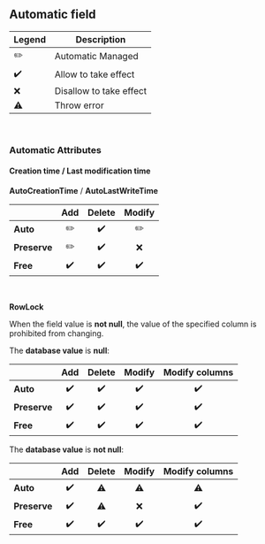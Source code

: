 ## Automatic field

| Legend | Description             |
| ------ | ----------------------- |
| ✏️      | Automatic Managed       |
| ✔️      | Allow to take effect    |
| ❌      | Disallow to take effect |
| ⚠️      | Throw error             |

<br/>

### Automatic Attributes

#### Creation time / Last modification time

**AutoCreationTime** / **AutoLastWriteTime**

|  | Add  | Delete | Modify |
| ---- | :----: | :----: | :----: |
| **Auto**      | ✏️    | ✔️  | ✏️  |
| **Preserve**  | ✏️  | ✔️  | ❌   |
| **Free** | ✔️    | ✔️    | ✔️    |

<br/>

**RowLock**

When the field value is **not null**, the value of the specified column is prohibited from changing.

The **database value** is **null**:

|              | Add  | Delete | Modify | Modify columns |
| ------------ | :--: | :----: | :----: | :------------: |
| **Auto**     |  ✔️   |   ✔️    |   ✔️    |       ✔️        |
| **Preserve** |  ✔️   |   ✔️    |   ✔️    |       ✔️        |
| **Free**     |  ✔️   |   ✔️    |   ✔️    |       ✔️        |

The **database value** is **not null**:

|              | Add  | Delete | Modify | Modify columns |
| ------------ | :--: | :----: | :----: | :------------: |
| **Auto**     |  ✔️   |   ⚠️    |   ⚠️    |       ⚠️        |
| **Preserve** |  ✔️   |   ⚠️    |   ❌    |       ✔️        |
| **Free**     |  ✔️   |   ✔️    |   ✔️    |       ✔️        |

